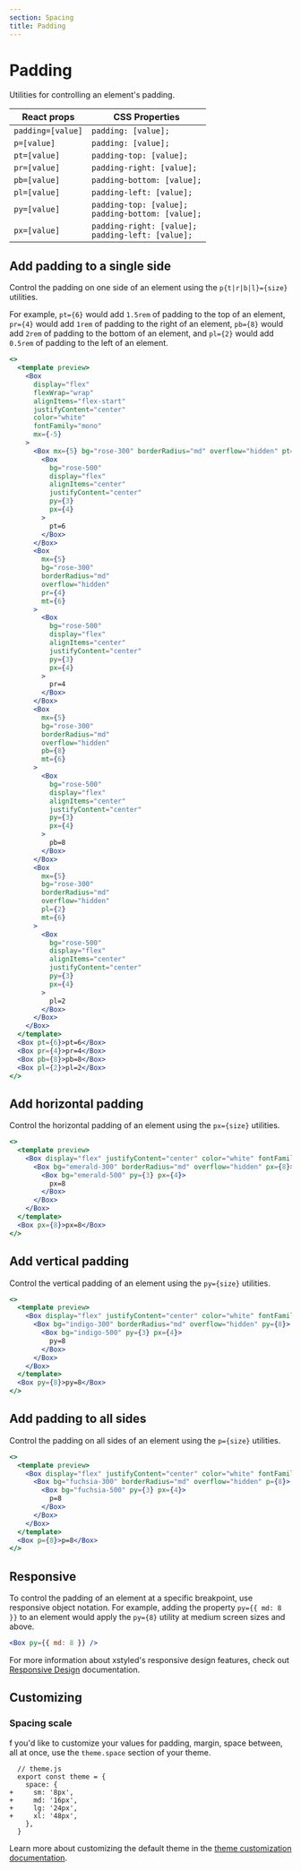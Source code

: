 ```yaml
---
section: Spacing
title: Padding
---
```


# Padding

Utilities for controlling an element's padding.

| React props       | CSS Properties                                          |
| ----------------- | ------------------------------------------------------- |
| `padding=[value]` | `padding: [value];`                                     |
| `p=[value]`       | `padding: [value];`                                     |
| `pt=[value]`      | `padding-top: [value];`                                 |
| `pr=[value]`      | `padding-right: [value];`                               |
| `pb=[value]`      | `padding-bottom: [value];`                              |
| `pl=[value]`      | `padding-left: [value];`                                |
| `py=[value]`      | `padding-top: [value];`<br />`padding-bottom: [value];` |
| `px=[value]`      | `padding-right: [value];`<br />`padding-left: [value];` |

## Add padding to a single side

Control the padding on one side of an element using the `p{t|r|b|l}={size}` utilities.

For example, `pt={6}` would add `1.5rem` of padding to the top of an element, `pr={4}` would add `1rem` of padding to the right of an element, `pb={8}` would add `2rem` of padding to the bottom of an element, and `pl={2}` would add `0.5rem` of padding to the left of an element.

```jsx preview
<>
  <template preview>
    <Box
      display="flex"
      flexWrap="wrap"
      alignItems="flex-start"
      justifyContent="center"
      color="white"
      fontFamily="mono"
      mx={-5}
    >
      <Box mx={5} bg="rose-300" borderRadius="md" overflow="hidden" pt={6}>
        <Box
          bg="rose-500"
          display="flex"
          alignItems="center"
          justifyContent="center"
          py={3}
          px={4}
        >
          pt=6
        </Box>
      </Box>
      <Box
        mx={5}
        bg="rose-300"
        borderRadius="md"
        overflow="hidden"
        pr={4}
        mt={6}
      >
        <Box
          bg="rose-500"
          display="flex"
          alignItems="center"
          justifyContent="center"
          py={3}
          px={4}
        >
          pr=4
        </Box>
      </Box>
      <Box
        mx={5}
        bg="rose-300"
        borderRadius="md"
        overflow="hidden"
        pb={8}
        mt={6}
      >
        <Box
          bg="rose-500"
          display="flex"
          alignItems="center"
          justifyContent="center"
          py={3}
          px={4}
        >
          pb=8
        </Box>
      </Box>
      <Box
        mx={5}
        bg="rose-300"
        borderRadius="md"
        overflow="hidden"
        pl={2}
        mt={6}
      >
        <Box
          bg="rose-500"
          display="flex"
          alignItems="center"
          justifyContent="center"
          py={3}
          px={4}
        >
          pl=2
        </Box>
      </Box>
    </Box>
  </template>
  <Box pt={6}>pt=6</Box>
  <Box pr={4}>pr=4</Box>
  <Box pb={8}>pb=8</Box>
  <Box pl={2}>pl=2</Box>
</>
```

## Add horizontal padding

Control the horizontal padding of an element using the `px={size}` utilities.

```jsx preview
<>
  <template preview>
    <Box display="flex" justifyContent="center" color="white" fontFamily="mono">
      <Box bg="emerald-300" borderRadius="md" overflow="hidden" px={8}>
        <Box bg="emerald-500" py={3} px={4}>
          px=8
        </Box>
      </Box>
    </Box>
  </template>
  <Box px={8}>px=8</Box>
</>
```

## Add vertical padding

Control the vertical padding of an element using the `py={size}` utilities.

```jsx preview
<>
  <template preview>
    <Box display="flex" justifyContent="center" color="white" fontFamily="mono">
      <Box bg="indigo-300" borderRadius="md" overflow="hidden" py={8}>
        <Box bg="indigo-500" py={3} px={4}>
          py=8
        </Box>
      </Box>
    </Box>
  </template>
  <Box py={8}>py=8</Box>
</>
```

## Add padding to all sides

Control the padding on all sides of an element using the `p={size}` utilities.

```jsx preview
<>
  <template preview>
    <Box display="flex" justifyContent="center" color="white" fontFamily="mono">
      <Box bg="fuchsia-300" borderRadius="md" overflow="hidden" p={8}>
        <Box bg="fuchsia-500" py={3} px={4}>
          p=8
        </Box>
      </Box>
    </Box>
  </template>
  <Box p={8}>p=8</Box>
</>
```

## Responsive

To control the padding of an element at a specific breakpoint, use responsive object notation. For example, adding the property `py={{ md: 8 }}` to an element would apply the `py={8}` utility at medium screen sizes and above.

```jsx
<Box py={{ md: 8 }} />
```

For more information about xstyled's responsive design features, check out [Responsive Design](@TODO-link) documentation.

## Customizing

### Spacing scale

f you'd like to customize your values for padding, margin, space between, all at once, use the `theme.space` section of your theme.

<!-- @TODO support diff -->

```diffjs
  // theme.js
  export const theme = {
    space: {
+     sm: '8px',
+     md: '16px',
+     lg: '24px',
+     xl: '48px',
    },
  }
```

Learn more about customizing the default theme in the [theme customization documentation](@TODO-link).
